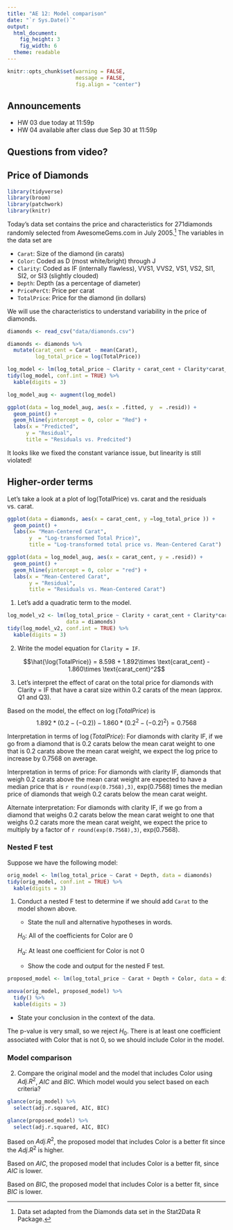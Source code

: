 ```yaml
---
title: "AE 12: Model comparison"
date: "`r Sys.Date()`"
output: 
  html_document: 
    fig_height: 3
    fig_width: 6
  theme: readable
---
```


```r
knitr::opts_chunk$set(warning = FALSE, 
                      message = FALSE, 
                      fig.align = "center")
```


## Announcements

- HW 03 due today at 11:59p
- HW 04 available after class due Sep 30 at 11:59p

## Questions from video?

## Price of Diamonds

```r
library(tidyverse)
library(broom)
library(patchwork)
library(knitr)
```

Today's data set contains the price and characteristics for 271diamonds randomly selected from AwesomeGems.com in July 2005.^[Data set adapted from the Diamonds data set in the Stat2Data R Package.] The variables in the data set are 

- `Carat`: Size of the diamond (in carats)
- `Color`: Coded as D (most white/bright) through J
- `Clarity`: Coded as IF (internally flawless), VVS1, VVS2, VS1, VS2, SI1, SI2, or SI3 (slightly clouded)
- `Depth`:	Depth (as a percentage of diameter)
- `PricePerCt`:	Price per carat
- `TotalPrice`: Price for the diamond (in dollars)

We will use the characteristics to understand variability in the price of diamonds. 

```r
diamonds <- read_csv("data/diamonds.csv")
```

```r
diamonds <- diamonds %>%
  mutate(carat_cent = Carat - mean(Carat), 
         log_total_price = log(TotalPrice))
```

```r
log_model <- lm(log_total_price ~ Clarity + carat_cent + Clarity*carat_cent, data = diamonds)
tidy(log_model, conf.int = TRUE) %>%
  kable(digits = 3)
```

```r
log_model_aug <- augment(log_model)
```

```r
ggplot(data = log_model_aug, aes(x = .fitted, y  = .resid)) +
  geom_point() +
  geom_hline(yintercept = 0, color = "Red") +
  labs(x = "Predicted", 
      y = "Residual", 
      title = "Residuals vs. Predcited")
```

It looks like we fixed the constant variance issue, but linearity is still violated!

## Higher-order terms

Let's take a look at a plot of log(TotalPrice) vs. carat and the residuals vs. carat. 

```r
ggplot(data = diamonds, aes(x = carat_cent, y =log_total_price )) +
  geom_point() +
  labs(x= "Mean-Centered Carat", 
       y  = "Log-transformed Total Price)", 
       title = "Log-transformed total price vs. Mean-Centered Carat")
```

```r
ggplot(data = log_model_aug, aes(x = carat_cent, y = .resid)) +
  geom_point() + 
  geom_hline(yintercept = 0, color = "red") +
  labs(x = "Mean-Centered Carat", 
       y = "Residual", 
       title = "Residuals vs. Mean-Centered Carat")
```


1. Let's add a quadratic term to the model. 

```r
log_model_v2 <- lm(log_total_price ~ Clarity + carat_cent + Clarity*carat_cent + I(carat_cent^2), 
                   data = diamonds)
tidy(log_model_v2, conf.int = TRUE) %>%
  kable(digits = 3)
```

2. Write the model equation for `Clarity = IF`. 

$$\hat{\log(TotalPrice)} = 8.598 + 1.892\times \text{carat_cent} - 1.860\times \text{carat_cent}^2$$
 
3. Let's interpret the effect of carat on the total price for diamonds with Clarity = IF that have a carat size within 0.2 carats of the mean (approx. Q1 and Q3).

Based on the model, the effect on $\log(TotalPrice)$ is 
$$1.892*(0.2 - (-0.2)) - 1.860*(0.2^2 - (-0.2)^2) = 0.7568$$

Interpretation in terms of $\log(TotalPrice)$: For diamonds with clarity IF, if we go from a diamond that is 0.2 carats below the mean carat weight to one that is 0.2 carats above the mean carat weight, we expect the log price to increase by 0.7568 on average. 

Interpretation in terms of price: For diamonds with clarity IF, diamonds that weigh 0.2 carats above the mean carat weight are expected to have a median price that is `r round(exp(0.7568),3)`, exp(0.7568) times the median price of diamonds that weigh 0.2 carats below the mean carat weight. 

Alternate interpretation: For diamonds with clarity IF, if we go from a diamond that weighs 0.2 carats below the mean carat weight to one that weighs 0.2 carats more the mean carat weight, we expect the price to multiply by a factor of `r round(exp(0.7568),3)`, exp(0.7568).


### Nested F test

Suppose we have the following model: 

```r
orig_model <- lm(log_total_price ~ Carat + Depth, data = diamonds)
tidy(orig_model, conf.int = TRUE) %>%
  kable(digits = 3)
```

1. Conduct a nested F test to determine if we should add `Carat` to the model shown above. 

   - State the null and alternative hypotheses in words. 
   
   $H_0$: All of the coefficients for Color are 0
   
   $H_a$: At least one coefficient for Color is not 0
   
   - Show the code and output for the nested F test. 

```r
proposed_model <- lm(log_total_price ~ Carat + Depth + Color, data = diamonds)
```

```r
anova(orig_model, proposed_model) %>%
  tidy() %>%
  kable(digits = 3)
```

   - State your conclusion in the context of the data.
   
   The p-value is very small, so we reject $H_0$. There is at least one coefficient associated with Color that is not 0, so we should include Color in the model. 
  
### Model comparison 

2. Compare the original model and the model that includes Color using $Adj. R^2$, $AIC$ and $BIC$. Which model would you select based on each criteria?  

```r
glance(orig_model) %>%
  select(adj.r.squared, AIC, BIC)
```

```r
glance(proposed_model) %>%
  select(adj.r.squared, AIC, BIC)
```

Based on $Adj. R^2$, the proposed model that includes Color is a better fit since the $Adj. R^2$ is higher. 

Based on $AIC$, the proposed model that includes Color is a better fit, since $AIC$ is lower. 

Based on $BIC$, the proposed model that includes Color is a better fit, since $BIC$ is lower.

 
